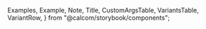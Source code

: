 
  Examples,
  Example,
  Note,
  Title,
  CustomArgsTable,
  VariantsTable,
  VariantRow,
} from "@calcom/storybook/components";


<Meta title="UI/EmptyScreen" component={EmptyScreen} />

<Title title="EmptyScreen" suffix="Brief" subtitle="Version 2.0 — Last Update: 05 jan 2023" />

## Definition

An empty state is where no info/ apps are added to a page with typically content. There must be a text that prompts users to learn more about why they see this state if necessary.
The CTA button can prompt the user to add the info/ apps needed for the page.

<Canvas>
  <Story name="EmptyScreen">
    <VariantsTable titles={[]} columnMinWidth={150}>
      <VariantRow variant="Default">
        <EmptyScreen
          Icon={FiCalendar}
          headline="Empty state header"
          description="Do consectetur qui ex deserunt do est veniam commodo. Eiusmod eiusmod dolore nostrud pariatur mollit sit commodo. Learn More."
          buttonText="Button text"
        />
      </VariantRow>
    </VariantsTable>
  </Story>
</Canvas>
